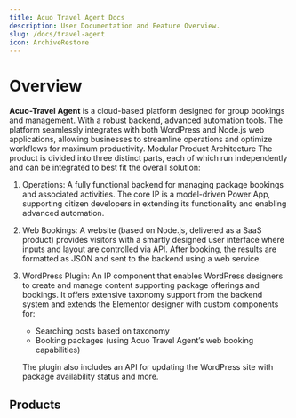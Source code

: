 ```yaml
---
title: Acuo Travel Agent Docs
description: User Documentation and Feature Overview.
slug: /docs/travel-agent
icon: ArchiveRestore
---
```



# Overview 
**Acuo-Travel Agent** is a cloud-based platform designed for group bookings and management. With a robust backend, advanced automation tools. The platform seamlessly integrates with both WordPress and Node.js web applications, allowing businesses to streamline operations and optimize workflows for maximum productivity.
Modular Product Architecture
The product is divided into three distinct parts, each of which run independently and can be integrated to best fit the overall solution:
1.	Operations:
A fully functional backend for managing package bookings and associated activities. The core IP is a model-driven Power App, supporting citizen developers in extending its functionality and enabling advanced automation.
2.	Web Bookings: A website (based on Node.js, delivered as a SaaS product) provides visitors with a smartly designed user interface where inputs and layout are controlled via API.  After booking, the results are formatted as JSON and sent to the backend using a web service.
  
3.	WordPress Plugin: An IP component that enables WordPress designers to create and manage content supporting package offerings and bookings. It offers extensive taxonomy support from the backend system and extends the Elementor designer with custom components for:
    - Searching posts based on taxonomy
    - Booking packages (using Acuo Travel Agent’s web booking capabilities)


    The plugin also includes an API for updating the WordPress site with package availability status and more.


<InlineTOC items={toc} />

## Products

<Cards>
  <Card title="Travel Agent Operations" href="./docs/travel-agent" />
  <Card title="Travel Agent WordPress Plugin" href="./docs/travel-agent-wordpress" />
  <Card title="Travel Agent Web Bookings" href="./docs/travel-agent-web-bookings" />
</Cards>
